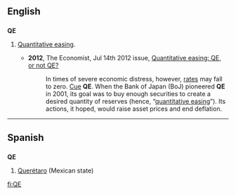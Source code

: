 {{also|q.e.|qe|që}}
==English==

==={{abbreviation|en}}===
'''QE'''

# {{finance}} [[quantitative easing|Quantitative easing]].
#* '''2012''', The Economist, Jul 14th 2012 issue, [http://www.economist.com/node/21558596 Quantitative easing: QE, or not QE?]
#*: In times of severe economic distress, however, [[interest rates|rates]] may fall to zero. [[cue|Cue]] '''QE'''. When the Bank of Japan (BoJ) pioneered '''QE''' in 2001, its goal was to buy enough securities to create a desired quantity of reserves (hence, “[[quantitative easing]]”). Its actions, it hoped, would raise asset prices and end deflation.

----

==Spanish==

==={{abbreviation|es}}===
'''QE'''

# [[Querétaro]] (Mexican state)

[[fi:QE]]